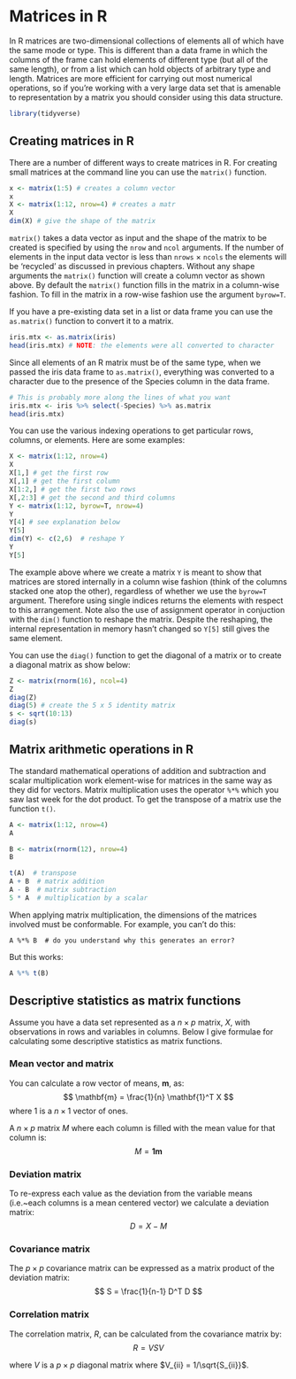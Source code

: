 
# Matrices in R

In R matrices are two-dimensional collections of elements all of which
have the same mode or type. This is different than a data frame in which
the columns of the frame can hold elements of different type (but all of
the same length), or from a list which can hold objects of arbitrary
type and length. Matrices are more efficient for carrying out most
numerical operations, so if you're working with a very large data set
that is amenable to representation by a matrix you should consider using
this data structure.

```r
library(tidyverse)
```


## Creating matrices in R

There are a number of different ways to create matrices in R. For
creating small matrices at the command line you can use the
`matrix()` function.


```r
x <- matrix(1:5) # creates a column vector
x
X <- matrix(1:12, nrow=4) # creates a matr
X
dim(X) # give the shape of the matrix
```

`matrix()` takes a data vector as input and the shape of the
matrix to be created is specified by using the `nrow` and
`ncol` arguments. If the number of elements in the input data
vector is less than `nrows` $\times$ `ncols` the
elements will be 'recycled' as discussed in previous chapters. Without
any shape arguments the `matrix()` function will create a
column vector as shown above. By default the `matrix()`
function fills in the matrix in a column-wise fashion. To fill in the
matrix in a row-wise fashion use the argument `byrow=T`.

If you have a pre-existing data set in a list or data frame you can use
the `as.matrix()` function to convert it to a matrix.

```r
iris.mtx <- as.matrix(iris)
head(iris.mtx) # NOTE: the elements were all converted to character
```

Since all elements of an R matrix must be of the same type, when we passed the iris data frame to `as.matrix()`, everything was converted to a character due to the presence of the Species column in the data frame.

```r
# This is probably more along the lines of what you want
iris.mtx <- iris %>% select(-Species) %>% as.matrix
head(iris.mtx)
```

You can use the various indexing operations to get particular rows,
columns, or elements. Here are some examples:

```r
X <- matrix(1:12, nrow=4)
X
X[1,] # get the first row
X[,1] # get the first column
X[1:2,] # get the first two rows
X[,2:3] # get the second and third columns
Y <- matrix(1:12, byrow=T, nrow=4)
Y
Y[4] # see explanation below
Y[5]
dim(Y) <- c(2,6)  # reshape Y
Y
Y[5]
```

The example above where we create a matrix `Y` is meant to
show that matrices are stored internally in a column wise fashion (think
of the columns stacked one atop the other), regardless of whether we use
the `byrow=T` argument. Therefore using single indices returns
the elements with respect to this arrangement. Note also the use of
assignment operator in conjuction with the `dim()` function to
reshape the matrix. Despite the reshaping, the internal representation
in memory hasn't changed so `Y[5]` still gives the same
element.

You can use the `diag()` function to get the diagonal of a
matrix or to create a diagonal matrix as show below:

```r
Z <- matrix(rnorm(16), ncol=4)
Z
diag(Z)
diag(5) # create the 5 x 5 identity matrix
s <- sqrt(10:13)
diag(s)
```


## Matrix arithmetic operations in R

The standard mathematical operations of addition and subtraction and
scalar multiplication work element-wise for matrices in the same way as
they did for vectors. Matrix multiplication uses the operator
`%*%` which you saw last week for the dot product. To get the
transpose of a matrix use the function `t()`. 

```r
A <- matrix(1:12, nrow=4)
A

B <- matrix(rnorm(12), nrow=4)
B

t(A)  # transpose
A + B  # matrix addition
A - B  # matrix subtraction
5 * A  # multiplication by a scalar
```

When applying matrix multiplication, the dimensions of the matrices involved must be conformable. For example, you can't do this:

```
A %*% B  # do you understand why this generates an error?
```

But this works:
```r
A %*% t(B)
```



## Descriptive statistics as matrix functions

Assume you have a data set represented as a $n \times p$ matrix, $X$, with
observations in rows and variables in columns. Below I give formulae for
calculating some descriptive statistics as matrix functions.

### Mean vector and matrix

You can calculate a row vector of means, $\mathbf{m}$, as: 
$$
\mathbf{m} = \frac{1}{n} \mathbf{1}^T  X
$$ 
where $1$ is a $n \times 1$ vector of ones.

A $n \times p$ matrix $M$ where each column is filled with the mean
value for that column is: 
$$
M = \mathbf{1}\mathbf{m}
$$

### Deviation matrix

To re-express each value as the deviation from the variable means
(i.e.~each columns is a mean centered vector) we calculate a deviation
matrix: 
$$
D = X - M
$$

### Covariance matrix

The $p \times p$ covariance matrix can be expressed as a matrix product of the deviation matrix:
$$
S = \frac{1}{n-1} D^T D
$$

### Correlation matrix

The correlation matrix, $R$, can be calculated from the covariance
matrix by: 
$$
R = V S V
$$

where $V$ is a $p \times p$ diagonal matrix where
$V_{ii} = 1/\sqrt{S_{ii}}$.
